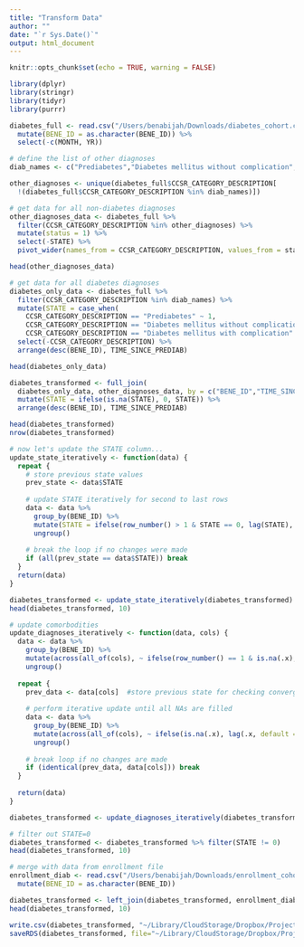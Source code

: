 ```yaml
---
title: "Transform Data"
author: ""
date: "`r Sys.Date()`"
output: html_document
---
```


```r
knitr::opts_chunk$set(echo = TRUE, warning = FALSE)

library(dplyr)
library(stringr)
library(tidyr)
library(purrr)
```



```r
diabetes_full <- read.csv("/Users/benabijah/Downloads/diabetes_cohort.csv", header = T) %>%
  mutate(BENE_ID = as.character(BENE_ID)) %>%
  select(-c(MONTH, YR))

# define the list of other diagnoses
diab_names <- c("Prediabetes","Diabetes mellitus without complication","Diabetes mellitus with complication")

other_diagnoses <- unique(diabetes_full$CCSR_CATEGORY_DESCRIPTION[
  !(diabetes_full$CCSR_CATEGORY_DESCRIPTION %in% diab_names)])
```


```r
# get data for all non-diabetes diagnoses
other_diagnoses_data <- diabetes_full %>%
  filter(CCSR_CATEGORY_DESCRIPTION %in% other_diagnoses) %>%
  mutate(status = 1) %>%
  select(-STATE) %>%
  pivot_wider(names_from = CCSR_CATEGORY_DESCRIPTION, values_from = status)

head(other_diagnoses_data)
```


```r
# get data for all diabetes diagnoses
diabetes_only_data <- diabetes_full %>%
  filter(CCSR_CATEGORY_DESCRIPTION %in% diab_names) %>%
  mutate(STATE = case_when(
    CCSR_CATEGORY_DESCRIPTION == "Prediabetes" ~ 1,
    CCSR_CATEGORY_DESCRIPTION == "Diabetes mellitus without complication" ~ 2,
    CCSR_CATEGORY_DESCRIPTION == "Diabetes mellitus with complication" ~ 3)) %>%
  select(-CCSR_CATEGORY_DESCRIPTION) %>%
  arrange(desc(BENE_ID), TIME_SINCE_PREDIAB) 

head(diabetes_only_data)
```



```r
diabetes_transformed <- full_join(
  diabetes_only_data, other_diagnoses_data, by = c("BENE_ID","TIME_SINCE_PREDIAB")) %>%
  mutate(STATE = ifelse(is.na(STATE), 0, STATE)) %>%
  arrange(desc(BENE_ID), TIME_SINCE_PREDIAB)

head(diabetes_transformed)
nrow(diabetes_transformed)
```


```r
# now let's update the STATE column...
update_state_iteratively <- function(data) {
  repeat {
    # store previous state values 
    prev_state <- data$STATE
    
    # update STATE iteratively for second to last rows
    data <- data %>%
      group_by(BENE_ID) %>%
      mutate(STATE = ifelse(row_number() > 1 & STATE == 0, lag(STATE), STATE)) %>%
      ungroup()
    
    # break the loop if no changes were made
    if (all(prev_state == data$STATE)) break
  }
  return(data)
}

diabetes_transformed <- update_state_iteratively(diabetes_transformed)
head(diabetes_transformed, 10)
```


```r
# update comorbodities
update_diagnoses_iteratively <- function(data, cols) {
  data <- data %>%
    group_by(BENE_ID) %>%
    mutate(across(all_of(cols), ~ ifelse(row_number() == 1 & is.na(.x), 0, .x))) %>% # set first row to 0, if NA
    ungroup()
  
  repeat {
    prev_data <- data[cols]  #store previous state for checking convergence
    
    # perform iterative update until all NAs are filled
    data <- data %>%
      group_by(BENE_ID) %>%
      mutate(across(all_of(cols), ~ ifelse(is.na(.x), lag(.x, default = 0), .x))) %>%
      ungroup()
    
    # break loop if no changes are made
    if (identical(prev_data, data[cols])) break
  }
  
  return(data)
}

diabetes_transformed <- update_diagnoses_iteratively(diabetes_transformed, other_diagnoses)

# filter out STATE=0
diabetes_transformed <- diabetes_transformed %>% filter(STATE != 0)
head(diabetes_transformed, 10)
```



```r
# merge with data from enrollment file
enrollment_diab <- read.csv("/Users/benabijah/Downloads/enrollment_cohort.csv", header = T) %>%
  mutate(BENE_ID = as.character(BENE_ID))

diabetes_transformed <- left_join(diabetes_transformed, enrollment_diab, by = c("BENE_ID"))
head(diabetes_transformed, 10)
```



```r
write.csv(diabetes_transformed, "~/Library/CloudStorage/Dropbox/Projects/EHR/diab_cohort.csv", row.names = FALSE)
saveRDS(diabetes_transformed, file="~/Library/CloudStorage/Dropbox/Projects/EHR/diab_cohort")
```




